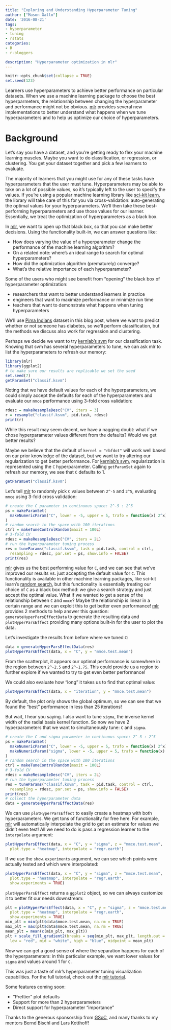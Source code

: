 ```yaml
---
title: "Exploring and Understanding Hyperparameter Tuning"
author: ["Mason Gallo"]
date: '2016-08-21'
tags:
- hyperparameter
- tuning
- rstats
categories:
- R
- r-bloggers

description: "Hyperparameter optimization in mlr"
---
```


```r
knitr::opts_chunk$set(collapse = TRUE)
set.seed(123)
```

Learners use hyperparameters to achieve better performance on particular
datasets. When we use a machine learning package to choose the best hyperparmeters,
the relationship between changing the hyperparameter and performance might not
be obvious. [mlr](http://github.com/mlr-org/mlr) provides several new
implementations to better understand what happens when we tune hyperparameters
and to help us optimize our choice of hyperparameters.

# Background

Let's say you have a dataset, and you're getting ready to flex your machine
learning muscles. Maybe you want to do classification, or regression, or
clustering. You get your dataset together and pick a few learners to evaluate.

The majority of learners that you might use for any of these tasks
have hyperparameters that the user must tune. Hyperparameters may be able to take
on a lot of possible values, so it's typically left to the user to specify the
values. If you're using a popular machine learning library like [sci-kit learn](http://scikit-learn.org/),
the library will take care of this for you via cross-validation: auto-generating
the optimal values for your hyperparameters. We'll then take these best-performing
hyperparameters and use those values for our learner. Essentially, we treat the
optimization of hyperparameters as a black box.

In [mlr](http://github.com/mlr-org/mlr), we want to open up that black box, so
that you can make better decisions. Using the functionality built-in, we can
answer questions like:

- How does varying the value of a hyperparameter change the performance of the machine learning algorithm?
- On a related note: where's an ideal range to search for optimal hyperparameters?
- How did the optimization algorithm (prematurely) converge?
- What's the relative importance of each hyperparameter?

Some of the users who might see benefit from "opening" the black box of hyperparameter
optimization:

- researchers that want to better understand learners in practice
- engineers that want to maximize performance or minimize run time
- teachers that want to demonstrate what happens when tuning hyperparameters

We'll use [Pima Indians](https://archive.ics.uci.edu/ml/datasets/Pima+Indians+Diabetes) dataset in this blog post, where we want to
predict whether or not someone has diabetes, so we'll perform classification,
but the methods we discuss also work for regression and clustering.

Perhaps we decide we want to try [kernlab's svm](http://www.rdocumentation.org/packages/kernlab/versions/0.9-24) for our
classification task. Knowing that svm has several hyperparameters to tune, we
can ask mlr to list the hyperparameters to refresh our memory:

```r
library(mlr)
library(ggplot2)
# to make sure our results are replicable we set the seed
set.seed(7)
getParamSet("classif.ksvm")
```

Noting that we have default values for each of the hyperparameters, we could
simply accept the defaults for each of the hyperparameters and evaluate our
`mmce` performance using 3-fold cross validation:

```r
rdesc = makeResampleDesc("CV", iters = 3)
r = resample("classif.ksvm", pid.task, rdesc)
print(r)
```

While this result may seem decent, we have a nagging doubt: what if we chose
hyperparameter values different from the defaults? Would we get better results?

Maybe we believe that the default of `kernel = "rbfdot"` will work well based
on our prior knowledge of the dataset, but we want to try altering our
regularization to get better performance. For [kernlab's svm](http://www.rdocumentation.org/packages/kernlab/versions/0.9-24), regularization
is represented using the `C` hyperparameter. Calling `getParamSet` again to
refresh our memory, we see that `C` defaults to 1.

```r
getParamSet("classif.ksvm")
```

Let's tell [mlr](http://github.com/mlr-org/mlr) to randomly pick `C` values
between `2^-5` and `2^5`, evaluating `mmce` using 3-fold cross validation:

```r
# create the C parameter in continuous space: 2^-5 : 2^5
ps = makeParamSet(
  makeNumericParam("C", lower = -5, upper = 5, trafo = function(x) 2^x)
)
# random search in the space with 100 iterations
ctrl = makeTuneControlRandom(maxit = 100L)
# 3-fold CV
rdesc = makeResampleDesc("CV", iters = 2L)
# run the hyperparameter tuning process
res = tuneParams("classif.ksvm", task = pid.task, control = ctrl,
  resampling = rdesc, par.set = ps, show.info = FALSE)
print(res)
```

[mlr](http://github.com/mlr-org/mlr) gives us the best performing value for `C`,
and we can see that we've improved our results vs. just accepting the default
value for `C`. This functionality is available in other machine learning packages, like
sci-kit learn's [random search](http://scikit-learn.org/0.17/modules/generated/sklearn.grid_search.RandomizedSearchCV.html), but this functionality is essentially treating our
choice of `C` as a black box method: we give a search strategy and just accept
the optimal value. What if we wanted to get a sense of the relationship between
`C` and `mmce`? Maybe the relationship is linear in a certain range and we can
exploit this to get better even performance! [mlr](http://github.com/mlr-org/mlr)
provides 2 methods to help answer this question: `generateHyperParsEffectData` to
generate the resulting data and `plotHyperParsEffect` providing many options
built-in for the user to plot the data.

Let's investigate the results from before where we tuned `C`:

```r
data = generateHyperParsEffectData(res)
plotHyperParsEffect(data, x = "C", y = "mmce.test.mean")
```

From the scatterplot, it appears our optimal performance is somewhere in the
region between `2^-2.5` and `2^-1.75`. This could provide us a region to further
explore if we wanted to try to get even better performance!

We could also evaluate how "long" it takes us to find that optimal value:

```r
plotHyperParsEffect(data, x = "iteration", y = "mmce.test.mean")
```

By default, the plot only shows the global optimum, so we can see that we found
the "best" performance in less than 25 iterations!

But wait, I hear you saying. I also want to tune `sigma`, the inverse kernel
width of the radial basis kernel function. So now we have 2 hyperparameters that
we want to simultaneously tune: `C` and `sigma`.

```r
# create the C and sigma parameter in continuous space: 2^-5 : 2^5
ps = makeParamSet(
  makeNumericParam("C", lower = -5, upper = 5, trafo = function(x) 2^x),
  makeNumericParam("sigma", lower = -5, upper = 5, trafo = function(x) 2^x)
)
# random search in the space with 100 iterations
ctrl = makeTuneControlRandom(maxit = 100L)
# 3-fold CV
rdesc = makeResampleDesc("CV", iters = 2L)
# run the hyperparameter tuning process
res = tuneParams("classif.ksvm", task = pid.task, control = ctrl,
  resampling = rdesc, par.set = ps, show.info = FALSE)
print(res)
# collect the hyperparameter data
data = generateHyperParsEffectData(res)
```

We can use `plotHyperParsEffect` to easily create a heatmap with both hyperparameters.
We get tons of functionality for free here. For example, [mlr](http://github.com/mlr-org/mlr)
will automatically interpolate the grid to get an estimate for values we didn't
even test! All we need to do is pass a regression learner to the `interpolate`
argument:

```r
plotHyperParsEffect(data, x = "C", y = "sigma", z = "mmce.test.mean",
  plot.type = "heatmap", interpolate = "regr.earth")
```

If we use the `show.experiments` argument, we can see which points were
actually tested and which were interpolated:

```r
plotHyperParsEffect(data, x = "C", y = "sigma", z = "mmce.test.mean",
  plot.type = "heatmap", interpolate = "regr.earth",
  show.experiments = TRUE)
```

`plotHyperParsEffect` returns a `ggplot2` object, so we can always customize it
to better fit our needs downstream:

```r
plt = plotHyperParsEffect(data, x = "C", y = "sigma", z = "mmce.test.mean",
  plot.type = "heatmap", interpolate = "regr.earth",
  show.experiments = TRUE)
min_plt = min(plt$data$mmce.test.mean, na.rm = TRUE)
max_plt = max(plt$data$mmce.test.mean, na.rm = TRUE)
mean_plt = mean(c(min_plt, max_plt))
plt + scale_fill_gradient2(breaks = seq(min_plt, max_plt, length.out = 4),
  low = "red", mid = "white", high = "blue", midpoint = mean_plt)
```

Now we can get a good sense of where the separation happens for each of the
hyperparameters: in this particular example, we want lower values for `sigma`
and values around 1 for `C`.

This was just a taste of mlr's hyperparameter tuning visualization capabilities. For the full tutorial, check out the [mlr tutorial](https://mlr.mlr-org.com/articles/tutorial/devel/hyperpar_tuning_effects.html).

Some features coming soon:

- "Prettier" plot defaults
- Support for more than 2 hyperparameters
- Direct support for hyperparameter "importance"

Thanks to the generous sponsorship from [GSoC](https://summerofcode.withgoogle.com/), and many thanks to my mentors Bernd Bischl and Lars Kotthoff!
